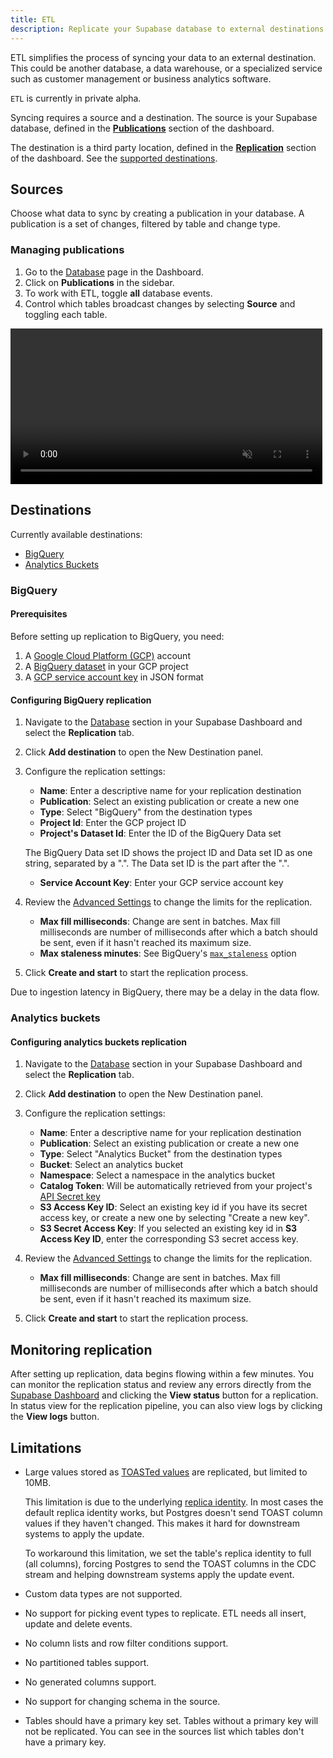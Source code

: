 ```yaml
---
title: ETL
description: Replicate your Supabase database to external destinations
---
```


ETL simplifies the process of syncing your data to an external destination. This could be another database, a data warehouse, or a specialized service such as customer management or business analytics software.

<Admonition type="caution">

`ETL` is currently in private alpha.

</Admonition>

Syncing requires a source and a destination. The source is your Supabase database, defined in the [**Publications**](/dashboard/project/_/database/publications) section of the dashboard.

The destination is a third party location, defined in the [**Replication**](/dashboard/project/_/database/replication) section of the dashboard. See the [supported destinations](#destinations).

## Sources

Choose what data to sync by creating a publication in your database. A publication is a set of changes, filtered by table and change type.

### Managing publications

1. Go to the [Database](/dashboard/project/_/database/tables) page in the Dashboard.
2. Click on **Publications** in the sidebar.
3. To work with ETL, toggle **all** database events.
4. Control which tables broadcast changes by selecting **Source** and toggling each table.

<video width="99%" muted playsInline controls={true}>
  <source
    src="https://xguihxuzqibwxjnimxev.supabase.co/storage/v1/object/public/videos/docs/api/api-realtime.mp4"
    type="video/mp4"
  />
</video>

## Destinations

Currently available destinations:

- [BigQuery](#bigquery)
- [Analytics Buckets](#analytics-buckets)

### BigQuery

#### Prerequisites

Before setting up replication to BigQuery, you need:

1. A [Google Cloud Platform (GCP)](https://cloud.google.com/gcp) account
2. A [BigQuery dataset](https://cloud.google.com/bigquery/docs/datasets-intro) in your GCP project
3. A [GCP service account key](https://cloud.google.com/iam/docs/keys-create-delete) in JSON format

#### Configuring BigQuery replication

1. Navigate to the [Database](/dashboard/project/_/database/tables) section in your Supabase Dashboard and select the **Replication** tab.
2. Click **Add destination** to open the New Destination panel.
3. Configure the replication settings:

   - **Name**: Enter a descriptive name for your replication destination
   - **Publication**: Select an existing publication or create a new one
   - **Type**: Select "BigQuery" from the destination types
   - **Project Id**: Enter the GCP project ID
   - **Project's Dataset Id**: Enter the ID of the BigQuery Data set

    <Admonition type="note">

   The BigQuery Data set ID shows the project ID and Data set ID as one string, separated by a ".". The Data set ID is the part after the ".".

    </Admonition>

   - **Service Account Key**: Enter your GCP service account key

4. Review the [Advanced Settings](#advanced-settings) to change the limits for the replication.

   - **Max fill milliseconds**: Change are sent in batches. Max fill milliseconds are number of milliseconds after which a batch should be sent, even if it hasn't reached its maximum size.
   - **Max staleness minutes**: See BigQuery's [`max_staleness`](https://cloud.google.com/bigquery/docs/change-data-capture#manage_table_staleness) option

5. Click **Create and start** to start the replication process.

<Admonition type="note">

Due to ingestion latency in BigQuery, there may be a delay in the data flow.

</Admonition>

### Analytics buckets

#### Configuring analytics buckets replication

1. Navigate to the [Database](/dashboard/project/_/database/tables) section in your Supabase Dashboard and select the **Replication** tab.
2. Click **Add destination** to open the New Destination panel.
3. Configure the replication settings:
   - **Name**: Enter a descriptive name for your replication destination
   - **Publication**: Select an existing publication or create a new one
   - **Type**: Select "Analytics Bucket" from the destination types
   - **Bucket**: Select an analytics bucket
   - **Namespace**: Select a namespace in the analytics bucket
   - **Catalog Token**: Will be automatically retrieved from your project's [API Secret key](/dashboard/project/_/settings/api-keys/new)
   - **S3 Access Key ID**: Select an existing key id if you have its secret access key, or create a new one by selecting "Create a new key".
   - **S3 Secret Access Key**: If you selected an existing key id in **S3 Access Key ID**, enter the corresponding S3 secret access key.
4. Review the [Advanced Settings](#advanced-settings) to change the limits for the replication.

   - **Max fill milliseconds**: Change are sent in batches. Max fill milliseconds are number of milliseconds after which a batch should be sent, even if it hasn't reached its maximum size.

5. Click **Create and start** to start the replication process.

## Monitoring replication

After setting up replication, data begins flowing within a few minutes. You can monitor the replication status and review any errors directly from the [Supabase Dashboard](/dashboard/project/_/database/replication) and clicking the **View status** button for a replication. In status view for the replication pipeline, you can also view logs by clicking the **View logs** button.

## Limitations

- Large values stored as [TOASTed values](https://www.postgresql.org/docs/current/storage-toast.html) are replicated, but limited to 10MB.

  <Admonition type="note" label="Set replica identity to full for tables with TOAST columns">

  This limitation is due to the underlying [replica identity](https://www.postgresql.org/docs/current/sql-altertable.html#SQL-ALTERTABLE-REPLICA-IDENTITY). In most cases the default replica identity works, but Postgres doesn't send TOAST column values if they haven't changed. This makes it hard for downstream systems to apply the update.

  To workaround this limitation, we set the table's replica identity to full (all columns), forcing Postgres to send the TOAST columns in the CDC stream and helping downstream systems apply the update event.

  </Admonition>

- Custom data types are not supported.
- No support for picking event types to replicate. ETL needs all insert, update and delete events.
- No column lists and row filter conditions support.
- No partitioned tables support.
- No generated columns support.
- No support for changing schema in the source.
- Tables should have a primary key set. Tables without a primary key will not be replicated. You can see in the sources list which tables don't have a primary key.
